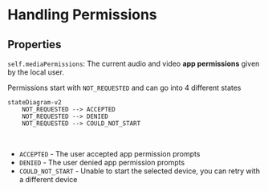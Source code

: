 # Handling Permissions

## Properties

`self.mediaPermissions`: The current audio and video **app permissions** given by the local
user.

Permissions start with `NOT_REQUESTED` and can go into 4 different states

```mermaid
stateDiagram-v2
    NOT_REQUESTED --> ACCEPTED
    NOT_REQUESTED --> DENIED
    NOT_REQUESTED --> COULD_NOT_START
```

<br />

- `ACCEPTED` - The user accepted app permission prompts
- `DENIED` - The user denied app permission prompts
- `COULD_NOT_START` - Unable to start the selected device, you can retry with a different device

<br />
